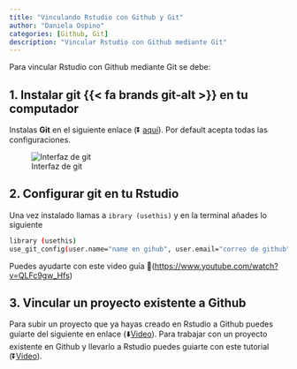 ```yaml
---
title: "Vinculando Rstudio con Github y Git"
author: "Daniela Ospino"
categories: [Github, Git]
description: "Vincular Rstudio con Github mediante Git"
---
```


Para vincular Rstudio con Github mediante Git se debe:

## 1. Instalar git {{< fa brands git-alt >}} en tu computador

Instalas **Git** en el siguiente enlace (⏬ [aquí](https://git-scm.com/book/es/v2/Inicio---Sobre-el-Control-de-Versiones-Instalaci%C3%B3n-de-Git)). Por default acepta todas las configuraciones.

![Interfaz de git](interfaz_git.jpg){fig-align="center"}

## 2. Configurar git en tu Rstudio

Una vez instalado llamas a `ibrary (usethis)` y en la terminal añades lo siguiente

``` .bash
library (usethis)
use_git_config(user.name="name en gihub", user.email="correo de github")
```

Puedes ayudarte con este video guía 🎥(<https://www.youtube.com/watch?v=QLFc9gw_Hfs>)

## 3. Vincular un proyecto existente a Github

Para subir un proyecto que ya hayas creado en Rstudio a Github puedes guiarte del siguiente en enlace (⬇️[Video](https://www.youtube.com/watch?v=Q5ENEaxXbFo)). Para trabajar con un proyecto existente en Github y llevarlo a Rstudio puedes guiarte con este tutorial (⏬[Video](https://www.youtube.com/watch?v=bUoN85QvC10&t=381s)).
